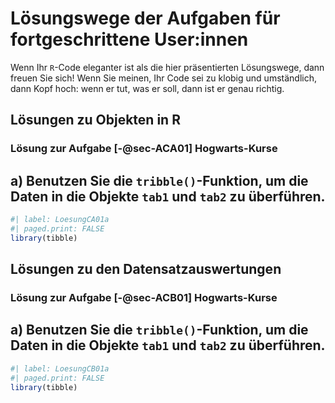 # Lösungswege der Aufgaben für fortgeschrittene User:innen {#sec-LoesungFortschritt}

::: {.callout-note appearance="simple"}
Wenn Ihr `R`-Code eleganter ist als die hier präsentierten Lösungswege, dann freuen Sie sich! Wenn Sie meinen, Ihr Code sei zu klobig und umständlich, dann Kopf hoch: wenn er tut, was er soll, dann ist er genau richtig.
:::

## Lösungen zu Objekten in R {#sec-LoesungenFortschrittA}

### Lösung zur Aufgabe [-@sec-ACA01] Hogwarts-Kurse {#sec-LCA01}
::: {.callout-tip}
## a) Benutzen Sie die `tribble()`-Funktion, um die Daten in die Objekte `tab1` und `tab2` zu überführen.

```r
#| label: LoesungCA01a
#| paged.print: FALSE
library(tibble)
```

:::



























\newpage




## Lösungen zu den Datensatzauswertungen  {#sec-LoesungenFortschrittB}

### Lösung zur Aufgabe [-@sec-ACB01] Hogwarts-Kurse {#sec-LCB01}
::: {.callout-tip}
## a) Benutzen Sie die `tribble()`-Funktion, um die Daten in die Objekte `tab1` und `tab2` zu überführen.

```r
#| label: LoesungCB01a
#| paged.print: FALSE
library(tibble)
```

:::

